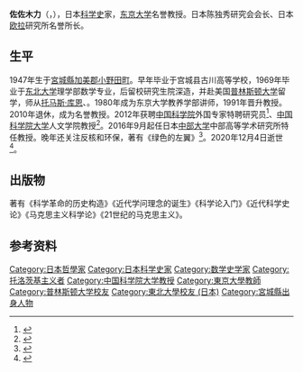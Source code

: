 {{人物信息框
| 姓名     = 佐佐木力
| 性别     = 男
| 出生日期 = 1947年3月7日
| 出生地点 = [[宮城縣|宮城縣]][[加美郡|加美郡]]
| 逝世日期 = {{Dda|2020|12|4|1947|3|7}}
| 逝世地点 =
| 母校     = [[东北大学_(日本)|东北大学]]
| 国籍     = 日本
| 职业     = [[数学史|数学史]]家
}}
'''佐佐木力'''（{{jpn|j=佐々木 力|hg=ささき ちから|rm=Sasaki Chikara|f=y}}，{{bd|1947年|3月7日|2020年|12月4日|catIdx=Sasaki}}），日本[[科学史|科学史]]家，[[东京大学|东京大学]]名誉教授。日本陈独秀研究会会长、日本[[萊昂哈德·歐拉|欧拉]]研究所名誉所长。

==生平==
1947年生于[[宮城縣|宮城縣]][[加美郡|加美郡]][[加美町|小野田町]]。早年毕业于宫城县古川高等学校，1969年毕业于[[东北大学_(日本)|东北大学]]理学部数学专业，后留校研究生院深造，并赴美国[[普林斯顿大学|普林斯顿大学]]留学，师从[[托马斯·库恩|托马斯·库恩]]、{{le|米歇尔·马奥尼|Michael Sean Mahoney}}。1980年成为东京大学教养学部讲师，1991年晋升教授。2010年退休，成为名誉教授。2012年获聘[[中国科学院|中国科学院]]外国专家特聘研究员<ref>{{cite web |title=东京大学佐佐木力教授获聘“中国科学院外国专家特聘研究员” |url=https://www.cas.cn/rc/gzdt/201205/t20120525_3585350.shtml |publisher=中国科学院 |date=2012-05-25 |access-date=2020-12-20 |archive-date=2012-07-01 |archive-url=https://web.archive.org/web/20120701172842/http://www.cas.cn/rc/gzdt/201205/t20120525_3585350.shtml }}</ref>、[[中国科学院大学|中国科学院大学]]人文学院教授<ref>{{cite web |title=佐佐木力教授在国科大人文学院十周年院庆活动中发表学术演讲 |url=https://renwen.ucas.ac.cn/index.php/xwbd-3/52357-ocbkoh4bcfalwmdf |publisher=中国科学院大学 |date=2012-10-22 |access-date=2020-12-20 |archive-date=2020-06-02 |archive-url=https://web.archive.org/web/20200602223825/https://renwen.ucas.ac.cn/index.php/xwbd-3/52357-ocbkoh4bcfalwmdf }}</ref>。2016年9月起任日本[[中部大学|中部大学]]中部高等学术研究所特任教授。晚年还关注反核和环保，著有《绿色的左翼》<ref>{{cite web |author=王瑞来 |title=王瑞来：错过的灵魂——悼科学史家佐佐木力教授 |url=https://www.thepaper.cn/newsDetail_forward_10417313 |publisher=[[澎湃新闻|澎湃新闻]] |date=2020-12-17}}</ref>。2020年12月4日逝世<ref>{{cite web |title=佐々木力さん死去 |url=https://www.asahi.com/articles/DA3S14730891.html |publisher=[[朝日新闻|朝日新闻]] |language=ja |date=2020-12-15 |access-date=2020-12-20 |archive-date=2020-12-21 |archive-url=https://web.archive.org/web/20201221125250/https://www.asahi.com/articles/DA3S14730891.html }}</ref>。

==出版物==
著有《科学革命的历史构造》《近代学问理念的诞生》《科学论入门》《近代科学史论》《马克思主义科学论》《21世纪的马克思主义》。
==参考资料==
{{reflist}}

{{Authority control}}
{{DEFAULTSORT:Sasaki, Chikara}}
[[Category:日本哲學家|Category:日本哲學家]]
[[Category:日本科学史家|Category:日本科学史家]]
[[Category:数学史学家|Category:数学史学家]]
[[Category:托洛茨基主义者|Category:托洛茨基主义者]]
[[Category:中国科学院大学教授|Category:中国科学院大学教授]]
[[Category:東京大學教師|Category:東京大學教師]]
[[Category:普林斯顿大学校友|Category:普林斯顿大学校友]]
[[Category:東北大學校友_(日本)|Category:東北大學校友 (日本)]]
[[Category:宮城縣出身人物|Category:宮城縣出身人物]]